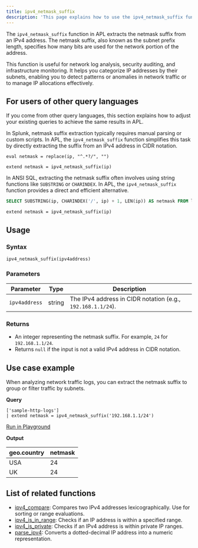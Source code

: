 ```yaml
---
title: ipv4_netmask_suffix
description: 'This page explains how to use the ipv4_netmask_suffix function in APL.'
---
```


The `ipv4_netmask_suffix` function in APL extracts the netmask suffix from an IPv4 address. The netmask suffix, also known as the subnet prefix length, specifies how many bits are used for the network portion of the address.

This function is useful for network log analysis, security auditing, and infrastructure monitoring. It helps you categorize IP addresses by their subnets, enabling you to detect patterns or anomalies in network traffic or to manage IP allocations effectively.

## For users of other query languages

If you come from other query languages, this section explains how to adjust your existing queries to achieve the same results in APL.

<AccordionGroup>
<Accordion title="Splunk SPL users">

In Splunk, netmask suffix extraction typically requires manual parsing or custom scripts. In APL, the `ipv4_netmask_suffix` function simplifies this task by directly extracting the suffix from an IPv4 address in CIDR notation.

<CodeGroup>

```spl Splunk example
eval netmask = replace(ip, "^.*?/", "")
```

```kusto APL equivalent
extend netmask = ipv4_netmask_suffix(ip)
```

</CodeGroup>

</Accordion>
<Accordion title="ANSI SQL users">

In ANSI SQL, extracting the netmask suffix often involves using string functions like `SUBSTRING` or `CHARINDEX`. In APL, the `ipv4_netmask_suffix` function provides a direct and efficient alternative.

<CodeGroup>

```sql SQL example
SELECT SUBSTRING(ip, CHARINDEX('/', ip) + 1, LEN(ip)) AS netmask FROM logs;
```

```kusto APL equivalent
extend netmask = ipv4_netmask_suffix(ip)
```

</CodeGroup>

</Accordion>
</AccordionGroup>

## Usage

### Syntax

```kusto
ipv4_netmask_suffix(ipv4address)
```

### Parameters

| Parameter     | Type   | Description                                          |
|---------------|--------|------------------------------------------------------|
| `ipv4address` | string | The IPv4 address in CIDR notation (e.g., `192.168.1.1/24`). |

### Returns

- An integer representing the netmask suffix. For example, `24` for `192.168.1.1/24`.
- Returns `null` if the input is not a valid IPv4 address in CIDR notation.

## Use case example

When analyzing network traffic logs, you can extract the netmask suffix to group or filter traffic by subnets.

**Query**

```kusto
['sample-http-logs']
| extend netmask = ipv4_netmask_suffix('192.168.1.1/24')
```

[Run in Playground](https://play.axiom.co/axiom-play-qf1k/explorer?initForm=%7B%22apl%22%3A%22%5B'sample-http-logs'%5D%20%7C%20extend%20netmask%20%3D%20ipv4_netmask_suffix('192.168.1.1%2F24')%22%7D)

**Output**

| geo.country | netmask |
|-------------|-------|
| USA         | 24  |
| UK          | 24   |

## List of related functions

- [ipv4_compare](/apl/scalar-functions/ip-functions/ipv4-compare): Compares two IPv4 addresses lexicographically. Use for sorting or range evaluations.
- [ipv4_is_in_range](/apl/scalar-functions/ip-functions/ipv4-is-in-range): Checks if an IP address is within a specified range.
- [ipv4_is_private](/apl/scalar-functions/ip-functions/ipv4-is-private): Checks if an IPv4 address is within private IP ranges.
- [parse_ipv4](/apl/scalar-functions/ip-functions/parse-ipv4): Converts a dotted-decimal IP address into a numeric representation.